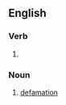 ==English==

===Verb===
{{head|en|present participle}}

# {{present participle of|defame|lang=en|nocat=1}}

===Noun===
{{en-noun}}

# [[defamation]]